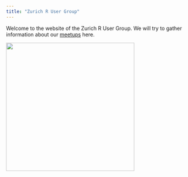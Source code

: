 ```yaml
---
title: "Zurich R User Group"
---
```


Welcome to the website of the Zurich R User Group.
We will try to gather information about our [meetups](http://www.meetup.com/Zurich-R-User-Group/) here.



<!-- ![ggplot of swiss R flag](https://raw.githubusercontent.com/Zurich-R-User-Group/Zurich-R-User-Group.github.io/master/_files/plot_logo.png) -->

<img src="https://raw.githubusercontent.com/Zurich-R-User-Group/Zurich-R-User-Group.github.io/master/_files/plot_logo.png" width="350">